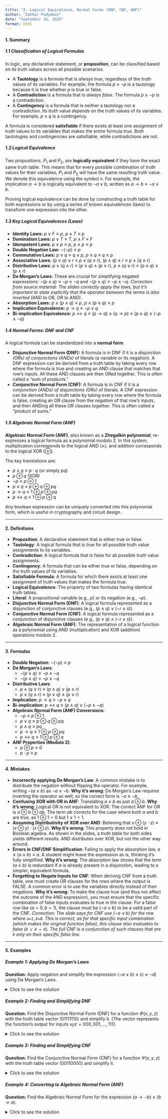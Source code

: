 ```yaml
---
title: "2. Logical Equivalence, Normal Forms (DNF, CNF, ANF)"
author: "Zakhar Podyakov"
date: "September 16, 2025"
format: html
---
```


#### 1. Summary

##### 1.1 Classification of Logical Formulas
In logic, any declarative statement, or **proposition**, can be classified based on its truth values across all possible scenarios.

*   A **Tautology** is a formula that is *always true*, regardless of the truth values of its variables. For example, the formula $p \lor \neg p$ is a tautology because it is true whether $p$ is true or false.
*   A **Contradiction** is a formula that is *always false*. The formula $p \land \neg p$ is a contradiction.
*   A **Contingency** is a formula that is neither a tautology nor a contradiction. Its truth value *depends* on the truth values of its variables. For example, $p \land q$ is a contingency.

A formula is considered **satisfiable** if there exists at least one assignment of truth values to its variables that makes the entire formula true. Both tautologies and contingencies are satisfiable, while contradictions are not.

##### 1.2 Logical Equivalence
Two propositions, $P_1$ and $P_2$, are **logically equivalent** if they have the exact same truth table. This means that for every possible combination of truth values for their variables, $P_1$ and $P_2$ will have the same resulting truth value. We denote this equivalence using the symbol $\equiv$. For example, the implication $a \rightarrow b$ is logically equivalent to $\neg a \lor b$, written as $a \rightarrow b \equiv \neg a \lor b$.

Proving logical equivalence can be done by constructing a truth table for both expressions or by using a series of known equivalences (laws) to transform one expression into the other.

##### 1.3 Key Logical Equivalences (Laws)

*   **Identity Laws:** $p \lor F \equiv p$, $p \land T \equiv p$
*   **Domination Laws:** $p \lor T \equiv T$, $p \land F \equiv F$
*   **Idempotent Laws:** $p \lor p \equiv p$, $p \land p \equiv p$
*   **Double Negation Law:** $\neg(\neg p) \equiv p$
*   **Commutative Laws:** $p \lor q \equiv q \lor p$, $p \land q \equiv q \land p$
*   **Associative Laws:** $(p \lor q) \lor r \equiv p \lor (q \lor r)$, $(p \land q) \land r \equiv p \land (q \land r)$
*   **Distributive Laws:** $p \lor (q \land r) \equiv (p \lor q) \land (p \lor r)$, $p \land (q \lor r) \equiv (p \land q) \lor (p \land r)$
*   **De Morgan's Laws:** These are crucial for simplifying negated expressions: $\neg(p \land q) \equiv \neg p \lor \neg q$ and $\neg(p \lor q) \equiv \neg p \land \neg q$. *Correction from source material: The slides correctly apply the laws, but it's important to state explicitly that the operator between the terms is also inverted (AND to OR, OR to AND).*
*   **Absorption Laws:** $p \lor (p \land q) \equiv p$, $p \land (p \lor q) \equiv p$
*   **Implication Equivalence:** $p \rightarrow q \equiv \neg p \lor q$
*   **Bi-implication Equivalence:** $p \leftrightarrow q \equiv (p \rightarrow q) \land (q \rightarrow p) \equiv (p \land q) \lor (\neg p \land \neg q)$

##### 1.4 Normal Forms: DNF and CNF
A logical formula can be standardized into a **normal form**.

*   **Disjunctive Normal Form (DNF):** A formula is in DNF if it is a *disjunction (ORs) of conjunctions (ANDs)* of literals (a variable or its negation). A DNF expression can be derived from a truth table by taking every row where the formula is true and creating an AND clause that matches that row's inputs. All these AND clauses are then ORed together. This is often called a "sum of products."
*   **Conjunctive Normal Form (CNF):** A formula is in CNF if it is a *conjunction (ANDs) of disjunctions (ORs)* of literals. A CNF expression can be derived from a truth table by taking every row where the formula is false, creating an OR clause from the *negation* of that row's inputs, and then ANDing all these OR clauses together. This is often called a "product of sums."

##### 1.5 Algebraic Normal Form (ANF)
**Algebraic Normal Form (ANF)**, also known as a **Zhegalkin polynomial**, re-expresses a logical formula as a polynomial modulo 2. In this system, multiplication corresponds to the logical AND ($\land$), and addition corresponds to the logical XOR ($\oplus$).

The key translations are:

*   $p \land q \equiv p \cdot q$ (or simply $pq$)
*   $p \oplus q$ (XOR)
*   $\neg p \equiv p \oplus 1$
*   $p \lor q \equiv p \oplus q \oplus pq$
*   $p \rightarrow q \equiv 1 \oplus p \oplus pq$
*   $p \leftrightarrow q \equiv 1 \oplus p \oplus q$

Any boolean expression can be uniquely converted into this polynomial form, which is useful in cryptography and circuit design.

---

#### 2. Definitions

*   **Proposition**: A declarative statement that is either true or false.
*   **Tautology**: A logical formula that is true for all possible truth value assignments to its variables.
*   **Contradiction**: A logical formula that is false for all possible truth value assignments.
*   **Contingency**: A formula that can be either true or false, depending on the truth values of its variables.
*   **Satisfiable Formula**: A formula for which there exists at least one assignment of truth values that makes the formula true.
*   **Logical Equivalence**: The property of two formulas having identical truth tables.
*   **Literal**: A propositional variable (e.g., $p$) or its negation (e.g., $\neg p$).
*   **Disjunctive Normal Form (DNF)**: A logical formula represented as a disjunction of conjunctive clauses (e.g., $(p \land q) \lor (\neg r \land s)$).
*   **Conjunctive Normal Form (CNF)**: A logical formula represented as a conjunction of disjunctive clauses (e.g., $(p \lor q) \land (\neg r \lor s)$).
*   **Algebraic Normal Form (ANF)**: The representation of a logical function as a polynomial using AND (multiplication) and XOR (addition) operations modulo 2.

---

#### 3. Formulas

*   **Double Negation**: $\neg(\neg p) \equiv p$
*   **De Morgan's Laws**:
    *   $\neg(p \lor q) \equiv \neg p \land \neg q$
    *   $\neg(p \land q) \equiv \neg p \lor \neg q$
*   **Distributive Laws**:
    *   $p \land (q \lor r) \equiv (p \land q) \lor (p \land r)$
    *   $p \lor (q \land r) \equiv (p \lor q) \land (p \lor r)$
*   **Implication**: $p \rightarrow q \equiv \neg p \lor q$
*   **Bi-implication**: $p \leftrightarrow q \equiv (p \land q) \lor (\neg p \land \neg q)$
*   **Algebraic Normal Form (ANF) Conversions**:
    *   $\neg p \equiv p \oplus 1$
    *   $p \lor q \equiv p \oplus q \oplus pq$
    *   $p \land q \equiv pq$
    *   $p \rightarrow q \equiv 1 \oplus p \oplus pq$
    *   $p \leftrightarrow q \equiv 1 \oplus p \oplus q$
*   **ANF Properties (Modulo 2)**:
    *   $p \oplus p \equiv 0$
    *   $p \cdot p \equiv p$

---

#### 4. Mistakes

*   **Incorrectly applying De Morgan's Law**: A common mistake is to distribute the negation without flipping the operator. For example, writing $\neg(a \lor b)$ as $\neg a \lor \neg b$. **Why it's wrong**: De Morgan's Law requires inverting the operator as well, so the correct form is $\neg a \land \neg b$.
*   **Confusing XOR with OR in ANF**: Translating $a \lor b$ as just $a \oplus b$. **Why it's wrong**: Logical OR is not equivalent to XOR. The correct ANF for OR is $a \oplus b \oplus ab$. The term $ab$ corrects for the case where both $a$ and $b$ are true, as $1 \oplus 1 = 0$ but $1 \lor 1 = 1$.
*   **Assuming Distributivity of XOR over AND**: Believing that $x \oplus (y \cdot z) \equiv (x \oplus y) \cdot (x \oplus z)$. **Why it's wrong**: This property does not hold in Boolean algebra. As shown in the slides, a truth table for both sides yields different results. AND distributes over XOR, but not the other way around.
*   **Errors in CNF/DNF Simplification**: Failing to apply the absorption law, $a \lor (a \land b) \equiv a$. A student might leave the expression as is, thinking it's fully simplified. **Why it's wrong**: The absorption law shows that the term $(a \land b)$ is redundant if $a$ is already present in a disjunction, leading to a simpler, equivalent formula.
*   **Forgetting to Negate Inputs for CNF**: When deriving CNF from a truth table, one must create OR clauses for the rows where the output is FALSE. A common error is to use the variables directly instead of their negations. **Why it's wrong**: To make the clause true (and thus not affect the outcome of the AND expression), you must ensure that the specific combination of false inputs evaluates to true in the clause. For a false row like $(a=0, b=1)$, the clause must be $(\neg a \lor b)$ to be a valid part of the CNF. *Correction: The slide says for CNF use $(\neg a \lor b)$ for the row where `a=1,b=0`. This is correct, as for that specific input combination (which makes the original function false), this clause also evaluates to false (`0 v 0 = 0`). The full CNF is a conjunction of such clauses that are `0` only on their specific false line.*

---

#### 5. Examples

##### Example 1: Applying De Morgan's Laws
**Question:** Apply negation and simplify the expression $(\neg a \lor b) \land (c \lor \neg d)$ using De Morgan's Laws.

<details>
<summary>Click to see the solution</summary>

1.  **Apply negation to the entire expression:**
    $$ \neg ((\neg a \lor b) \land (c \lor \neg d)) $$
2.  **Apply De Morgan's Law to the central AND operator.** This flips the AND to an OR and distributes the negation to the two parenthetical clauses.
    $$ \neg(\neg a \lor b) \lor \neg(c \lor \neg d) $$
3.  **Apply De Morgan's Law to each of the two clauses.**
    *   For the first clause: $\neg(\neg a \lor b) \equiv \neg(\neg a) \land \neg b$
    *   For the second clause: $\neg(c \lor \neg d) \equiv \neg c \land \neg(\neg d)$
4.  **Simplify using the Double Negation law** ($\neg(\neg p) \equiv p$).
    *   First clause becomes: $a \land \neg b$
    *   Second clause becomes: $\neg c \land d$
5.  **Combine the simplified clauses with the OR from step 2.**

**Answer:** The simplified expression is **$(a \land \neg b) \lor (\neg c \land d)$**.
</details>

##### Example 2: Finding and Simplifying DNF
**Question:** Find the Disjunctive Normal Form (DNF) for a function $\Phi(x, y, z)$ with the truth table vector $(01111110)$ and simplify it. (The vector represents the function's output for inputs $xyz=000, 001, ..., 111$).

<details>
<summary>Click to see the solution</summary>

1.  **Identify rows where the output is 1.** These correspond to the minterms.
    *   $xyz=001$: $\neg x \land \neg y \land z$
    *   $xyz=010$: $\neg x \land y \land \neg z$
    *   $xyz=011$: $\neg x \land y \land z$
    *   $xyz=100$: $x \land \neg y \land \neg z$
    *   $xyz=101$: $x \land \neg y \land z$
    *   $xyz=110$: $x \land y \land \neg z$
2.  **Write the full DNF by ORing all minterms:**
    $$ (\neg x \land \neg y \land z) \lor (\neg x \land y \land \neg z) \lor (\neg x \land y \land z) \lor (x \land \neg y \land \neg z) \lor (x \land \neg y \land z) \lor (x \land y \land \neg z) $$
3.  **Simplify by grouping terms.**
    *   Group $(\neg x \land y \land \neg z) \lor (\neg x \land y \land z) \rightarrow \neg x \land y$
    *   Group $(\neg x \land \neg y \land z) \lor (\neg x \land y \land z) \rightarrow \neg x \land z$
    *   Group $(x \land \neg y \land z) \lor (\neg x \land \neg y \land z) \rightarrow \neg y \land z$
    *   It is often easier to derive the CNF for the '0' cases and then negate. The function is 0 for $xyz=000$ and $xyz=111$.
4.  **Alternative (easier) Method:** Find CNF of the zeros and apply De Morgan's law.
    *   The function is 0 for $xyz=000$ and $xyz=111$.
    *   The CNF of the function is $(x \lor y \lor z) \land (\neg x \lor \neg y \lor \neg z)$.
    *   The DNF of the *negation* is $(\neg x \land \neg y \land \neg z) \lor (x \land y \land z)$.
    *   Negating this gives back the original function's DNF: $\neg((\neg x \land \neg y \land \neg z) \lor (x \land y \land z)) \equiv (x \lor y \lor z) \land (\neg x \lor \neg y \lor \neg z)$, which is the CNF. Let's return to simplifying the DNF directly.
5.  **Simplify the full DNF using consensus or algebraic manipulation.**
    *   $(\neg x \land \neg y \land z) \lor (\neg x \land y \land z) = \neg x \land z$
    *   $(\neg x \land y \land \neg z) \lor (x \land y \land \neg z) = y \land \neg z$
    *   $(x \land \neg y \land \neg z) \lor (x \land \neg y \land z) = x \land \neg y$
    *   The simplified expression is the OR of these three terms.

**Answer:** The simplified DNF is **$(\neg x \land z) \lor (y \land \neg z) \lor (x \land \neg y)$**.
</details>

##### Example 3: Finding and Simplifying CNF
**Question:** Find the Conjunctive Normal Form (CNF) for a function $\Psi(x, y, z)$ with the truth table vector $(00110000)$ and simplify it.

<details>
<summary>Click to see the solution</summary>

1.  **Identify rows where the output is 0.** These will form the clauses of the CNF.
    *   $xyz=000$: Clause is $(x \lor y \lor z)$
    *   $xyz=001$: Clause is $(x \lor y \lor \neg z)$
    *   $xyz=100$: Clause is $(\neg x \lor y \lor z)$
    *   $xyz=101$: Clause is $(\neg x \lor y \lor \neg z)$
    *   $xyz=110$: Clause is $(\neg x \lor \neg y \lor z)$
    *   $xyz=111$: Clause is $(\neg x \lor \neg y \lor \neg z)$
2.  **Write the full CNF by ANDing all clauses:**
    $$ (x \lor y \lor z) \land (x \lor y \lor \neg z) \land (\neg x \lor y \lor z) \land (\neg x \lor y \lor \neg z) \land (\neg x \lor \neg y \lor z) \land (\neg x \lor \neg y \lor \neg z) $$
3.  **Simplify by grouping terms using the rule $(A \lor B) \land (A \lor \neg B) \equiv A$.**
    *   Group 1 & 2: $(x \lor y \lor z) \land (x \lor y \lor \neg z) \equiv (x \lor y)$
    *   Group 3 & 4: $(\neg x \lor y \lor z) \land (\neg x \lor y \lor \neg z) \equiv (\neg x \lor y)$
    *   Group 5 & 6: $(\neg x \lor \neg y \lor z) \land (\neg x \lor \neg y \lor \neg z) \equiv (\neg x \lor \neg y)$
4.  **Combine the results:**
    $$ (x \lor y) \land (\neg x \lor y) \land (\neg x \lor \neg y) $$
5.  **Simplify further.**
    *   Group the first two simplified clauses: $(x \lor y) \land (\neg x \lor y) \equiv y$.
    *   Now we have: $y \land (\neg x \lor \neg y)$.
6.  **Apply the distributive law:**
    $$ (y \land \neg x) \lor (y \land \neg y) $$
7.  Since $(y \land \neg y) \equiv F$ (contradiction), the expression simplifies to the first term.

**Answer:** The simplified CNF is **$y \land \neg x$**. *(The DNF would be the same)*.
</details>

##### Example 4: Converting to Algebraic Normal Form (ANF)
**Question:** Find the Algebraic Normal Form for the expression $(a \rightarrow \neg b) \land (b \rightarrow a)$.

<details>
<summary>Click to see the solution</summary>

1.  **Translate each part of the expression into its ANF equivalent.**
    *   First, translate the implications:
        *   $a \rightarrow \neg b$: The formula for implication $x \rightarrow y$ is $1 \oplus x \oplus xy$. Here, $x=a$ and $y=\neg b$.
        *   $b \rightarrow a$: Here, $x=b$ and $y=a$. So it becomes $1 \oplus b \oplus ba$.
2.  **Substitute the ANF for negation.** The formula for negation $\neg y$ is $y \oplus 1$.
    *   $\neg b \equiv b \oplus 1$.
3.  **Substitute back into the first implication.**
    *   $a \rightarrow \neg b \equiv 1 \oplus a \oplus a(\neg b) \equiv 1 \oplus a \oplus a(b \oplus 1)$
    *   Distribute $a$: $1 \oplus a \oplus (ab \oplus a)$
    *   Since $a \oplus a = 0$, this simplifies to $1 \oplus ab$.
4.  **The full expression is the AND (multiplication) of the two translated parts.**
    $$ (1 \oplus ab) \cdot (1 \oplus b \oplus ab) $$
5.  **Expand the polynomial (multiply the terms).**
    $$ 1(1 \oplus b \oplus ab) \oplus ab(1 \oplus b \oplus ab) $$
    $$ (1 \oplus b \oplus ab) \oplus (ab \oplus ab^2 \oplus a^2b^2) $$
6.  **Simplify using modulo 2 rules: $x \oplus x = 0$ and $x^2 = x$.**
    *   $ab^2 = ab$ and $a^2b^2 = ab$.
    *   The expression becomes: $1 \oplus b \oplus ab \oplus ab \oplus ab \oplus ab$
7.  **Cancel out pairs.**
    *   $ab \oplus ab = 0$. We have two such pairs.
    *   The expression simplifies to: $1 \oplus b$.

**Answer:** The ANF is **$1 \oplus b$** (which is equivalent to $\neg b$).
</details>